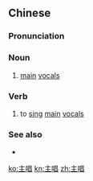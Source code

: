 ==Chinese==
{{zh-forms}}
{{wikipedia|lang=zh}}

===Pronunciation===
{{zh-pron
|m=zhǔchàng
|c=zyu2 coeng3
|mn=xm,qz,tw:chú-chhiùⁿ/zz:chú-chhiòⁿ
|cat=n,v
}}

===Noun===
{{zh-noun}}

# [[main]] [[vocal]]s

===Verb===
{{zh-verb}}

# to [[sing]] [[main]] [[vocal]]s

===See also===
* {{zh-l|合唱}}

{{zh-cat|Music}}

[[ko:主唱]]
[[kn:主唱]]
[[zh:主唱]]